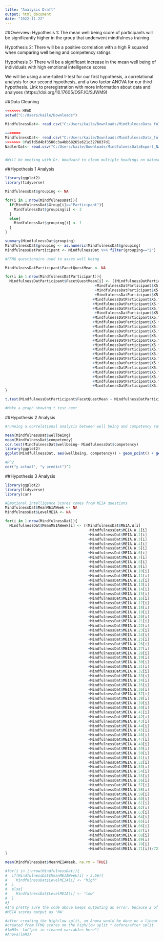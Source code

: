```yaml
---
title: "Analysis Draft"
output: html_document
date: "2022-11-22"
---
```


##Overview:
Hypothesis 1: The mean well being score of participants will be significantly higher in the group that underwent mindfulness training

Hypothesis 2: There will be a positive correlation with a high R squared when comparing well being and competency ratings

Hypothesis 3: There will be a significant increase in the mean well being of individuals with high emotional intelligence scores

We will be using a one-tailed t-test for our first hypothesis, a correlational analysis for our second hypothesis, and a two factor ANOVA for our third hypothesis. Link to preregistration with more information about data and analyses (https://doi.org/10.17605/OSF.IO/SJWM9)


##Data Cleaning
```r
<<<<<<< HEAD
setwd("C:/Users/kaile/Downloads")

MindfulnessDat<- read.csv("C:/Users/kaile/Downloads/MindfulnessData_fullunmatched_raw_items_NadlerCarswellMinda (1).csv", dec=",")

=======
MindfulnessDat<- read.csv("C:/Users/kaile/Downloads/MindfulnessData_fullunmatched_raw_items_NadlerCarswellMinda.csv", header=TRUE)
>>>>>>> 0fa5fd5d4bf3500c3a4bb68265e621c3276837d1
NadlerDat<- read.csv("C:/Users/kaile/Downloads/MindfulnessDataExport_NadlerCarswellMinda2020.csv", header=TRUE, dec=",")


#Will be meeting with Dr. Woodward to clean multiple headings on datasets and address the weird column situation on MindfulnessDat.
```


##Hypothesis 1 Analysis
```r
library(ggplot2)
library(tidyverse)

MindfulnessDat$grouping <- NA

for(i in 1:nrow(MindfulnessDat)){
  if(MindfulnessDat$Group[i]=="Participant"){
    MindfulnessDat$grouping[i] <- 2
  }
  else{
    MindfulnessDat$grouping[i] <- 1
  }
}

summary(MindfulnessDat$grouping)
MindfulnessDat$grouping <- as.numeric(MindfulnessDat$grouping)
MindfulnessDatParticipant <- MindfulnessDat %>% filter(grouping=="2")

#FFMQ questionaire used to asses well being

MindfulnessDatParticipant$FacetQuestMean <- NA

for(i in 1:nrow(MindfulnessDatParticipant)){
  MindfulnessDatParticipant$FacetQuestMean[i] <- ((MindfulnessDatParticipant$X5.facet.questionnaire.short.form[i]
                                         +MindfulnessDatParticipant$X5.facet.questionnaire.short.form.1[i]
                                         +MindfulnessDatParticipant$X5.facet.questionnaire.short.form.2[i]
                                         +MindfulnessDatParticipant$X5.facet.questionnaire.short.form.3[i]
                                        +MindfulnessDatParticipant$X5.facet.questionnaire.short.form.4[i]
                                        +MindfulnessDatParticipant$X5.facet.questionnaire.short.form.5[i]
                                        +MindfulnessDatParticipant$X5.facet.questionnaire.short.form.6[i]
                                         +MindfulnessDatParticipant$X5.facet.questionnaire.short.form.7[i]
                                        +MindfulnessDatParticipant$X5.facet.questionnaire.short.form.8[i]
                                        +MindfulnessDatParticipant$X5.facet.questionnaire.short.form.9[i]
                                        +MindfulnessDatParticipant$X5.facet.questionnaire.short.form.10[i]
                                        +MindfulnessDatParticipant$X5.facet.questionnaire.short.form.11[i]
                                        +MindfulnessDatParticipant$X5.facet.questionnaire.short.form.12[i]
                                        +MindfulnessDatParticipant$X5.facet.questionnaire.short.form.13[i]
                                        +MindfulnessDatParticipant$X5.facet.questionnaire.short.form.14[i]
                                        +MindfulnessDatParticipant$X5.facet.questionnaire.short.form.15[i]
                                        +MindfulnessDatParticipant$X5.facet.questionnaire.short.form.16[i]
                                        +MindfulnessDatParticipant$X5.facet.questionnaire.short.form.17[i]
                                        +MindfulnessDatParticipant$X5.facet.questionnaire.short.form.18[i]
                                        +MindfulnessDatParticipant$X5.facet.questionnaire.short.form.19[i]
                                        +MindfulnessDatParticipant$X5.facet.questionnaire.short.form.20[i]
                                        +MindfulnessDatParticipant$X5.facet.questionnaire.short.form.21[i]
                                        +MindfulnessDatParticipant$X5.facet.questionnaire.short.form.22[i]
                                        +MindfulnessDatParticipant$X5.facet.questionnaire.short.form.23[i])/24)
}

t.test(MindfulnessDatParticipant$FacetQuestMean ~ MindfulnessDatParticipant$Before.mindfulness.training.or.after, alternative = "greater", na.rm = TRUE)

#Make a graph showing t test next
```

##Hypothesis 2 Analysis
```r
#running a correlational analysis between well being and competency ratings. First we need to clean up the data from above, but there is an issue with multiple headers and anchoring information on the MindfullnessDat data set that needs to be addressed with Dr. Woodward.

mean(MindfulnessDat$wellbeing)
mean(MindfulnessDat$competency)
cor.test(MindfulnessDat$wellbeing~ MindfulnessDat$competency)
library(ggplot2)
ggplot(MindfullnessDat, aes(wellbeing, competency)) + geom_point() + geom_smooth(method = "lm")

#R^2
cor("y actual", "y predict")^2

```


##Hypothesis 3 Analysis

```r
library(ggplot2)
library(tidyverse)
library(car)

#Emotional Intelligence Scores comes from MEIA questions
MindfulnessDat$MeanMEIAWeek <- NA
MindfulnessDat$LevelMEIA <- NA

for(i in 1:nrow(MindfulnessDat)){
  MindfulnessDat$MeanMEIAWeek[i] <- ((MindfulnessDat$MEIA.W[i]
                                      +MindfulnessDat$MEIA.W.1[i]
                                      +MindfulnessDat$MEIA.W.2[i]
                                      +MindfulnessDat$MEIA.W.3[i]
                                      +MindfulnessDat$MEIA.W.4[i]
                                      +MindfulnessDat$MEIA.W.5[i]
                                      +MindfulnessDat$MEIA.W.6[i]
                                      +MindfulnessDat$MEIA.W.7[i]
                                      +MindfulnessDat$MEIA.W.8[i]
                                      +MindfulnessDat$MEIA.W.9[i]
                                      +MindfulnessDat$MEIA.W.10[i]
                                      +MindfulnessDat$MEIA.W.11[i]
                                      +MindfulnessDat$MEIA.W.12[i]
                                      +MindfulnessDat$MEIA.W.13[i]
                                      +MindfulnessDat$MEIA.W.14[i]
                                      +MindfulnessDat$MEIA.W.15[i]
                                      +MindfulnessDat$MEIA.W.16[i]
                                      +MindfulnessDat$MEIA.W.17[i]
                                      +MindfulnessDat$MEIA.W.18[i]
                                      +MindfulnessDat$MEIA.W.19[i]
                                      +MindfulnessDat$MEIA.W.20[i]
                                      +MindfulnessDat$MEIA.W.21[i]
                                      +MindfulnessDat$MEIA.W.22[i]
                                      +MindfulnessDat$MEIA.W.23[i]
                                      +MindfulnessDat$MEIA.W.24[i]
                                      +MindfulnessDat$MEIA.W.25[i]
                                      +MindfulnessDat$MEIA.W.26[i]
                                      +MindfulnessDat$MEIA.W.27[i]
                                      +MindfulnessDat$MEIA.W.28[i]
                                      +MindfulnessDat$MEIA.W.29[i]
                                      +MindfulnessDat$MEIA.W.30[i]
                                      +MindfulnessDat$MEIA.W.31[i]
                                      +MindfulnessDat$MEIA.W.32[i]
                                      +MindfulnessDat$MEIA.W.33[i]
                                      +MindfulnessDat$MEIA.W.34[i]
                                      +MindfulnessDat$MEIA.W.35[i]
                                      +MindfulnessDat$MEIA.W.36[i]
                                      +MindfulnessDat$MEIA.W.37[i]
                                      +MindfulnessDat$MEIA.W.38[i]
                                      +MindfulnessDat$MEIA.W.39[i]
                                      +MindfulnessDat$MEIA.W.40[i]
                                      +MindfulnessDat$MEIA.W.41[i]
                                      +MindfulnessDat$MEIA.W.42[i]
                                      +MindfulnessDat$MEIA.W.43[i]
                                      +MindfulnessDat$MEIA.W.44[i]
                                      +MindfulnessDat$MEIA.W.45[i]
                                      +MindfulnessDat$MEIA.W.46[i]
                                      +MindfulnessDat$MEIA.W.47[i]
                                      +MindfulnessDat$MEIA.W.48[i]
                                      +MindfulnessDat$MEIA.W.49[i]
                                      +MindfulnessDat$MEIA.W.50[i]
                                      +MindfulnessDat$MEIA.W.51[i]
                                      +MindfulnessDat$MEIA.W.52[i]
                                      +MindfulnessDat$MEIA.W.53[i]
                                      +MindfulnessDat$MEIA.W.54[i]
                                      +MindfulnessDat$MEIA.W.55[i]
                                      +MindfulnessDat$MEIA.W.56[i]
                                      +MindfulnessDat$MEIA.W.57[i]
                                      +MindfulnessDat$MEIA.W.58[i]
                                      +MindfulnessDat$MEIA.W.59[i]
                                      +MindfulnessDat$MEIA.W.60[i]
                                      +MindfulnessDat$MEIA.W.61[i]
                                      +MindfulnessDat$MEIA.W.62[i]
                                      +MindfulnessDat$MEIA.W.63[i]
                                      +MindfulnessDat$MEIA.W.64[i]
                                      +MindfulnessDat$MEIA.W.65[i]
                                      +MindfulnessDat$MEIA.W.66[i]
                                      +MindfulnessDat$MEIA.W.67[i]
                                      +MindfulnessDat$MEIA.W.68[i]
                                      +MindfulnessDat$MEIA.W.69[i]
                                      +MindfulnessDat$MEIA.W.70[i]
                                      +MindfulnessDat$MEIA.W.71[i])/72)
}

mean(MindfulnessDat$MeanMEIAWeek, na.rm = TRUE)

#for(i in 1:nrow(MindfulnessDat)){
#  if(MindfulnessDat$MeanMEIAWeek[i] > 3.56){
#    MindfulnessDat$LevelMEIA[i] <- "high"
#  }
#  else{
#    MindfulnessDat$LevelMEIA[i] <- "low"
#  }
#}
#I'm pretty sure the code above keeps outputing an error, because 2 of the Mean
#MEIA scores output as 'NA'

#after creating the high/low split, an Anova would be done on a linear model
#created from FFMQ scores on the high/low split * before/after split
#lmH3<- lm("put in cleaned variables here")
#Anova(lmH3)
```
